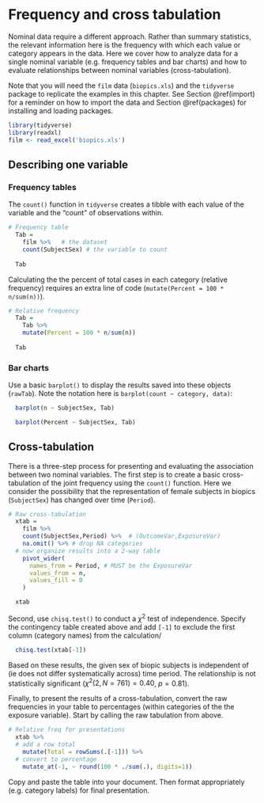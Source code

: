 # Frequency and cross tabulation

Nominal data require a different approach. Rather than summary statistics, the relevant information here is the frequency with which each value or category appears in the data. Here we cover how to analyze data for a single nominal variable (e.g. frequency tables and bar charts) and how to evaluate relationships between nominal variables (cross-tabulation).

Note that you will need the `film` data (`biopics.xls`) and the `tidyverse` package to replicate the examples in this chapter. See Section \@ref(import) for a reminder on how to import the data and Section \@ref(packages) for installing and loading packages.
``` {r chapterload, echo=F, message=F}
library(tidyverse)
library(readxl)
film <- read_excel('biopics.xls')
```

## Describing one variable

### Frequency tables
The `count()` function in `tidyverse` creates a tibble with each value of the variable and the "count" of observations within. 

```{r rawtab, eval=TRUE, message=FALSE}

# Frequency table
  Tab =
    film %>%   # the dataset
    count(SubjectSex) # the variable to count
  
  Tab
```

Calculating the the percent of total cases in each category (relative frequency) requires an extra line of code (`mutate(Percent = 100 * n/sum(n))`).

```{r reltab, eval=TRUE}
# Relative frequency
  Tab = 
    Tab %>%
    mutate(Percent = 100 * n/sum(n))
  
  Tab
```

### Bar charts
Use a basic `barplot()` to display the results saved into these objects (`rawTab`). Note the notation here is `barplot(count ~ category, data)`:

```{r bargraph, eval=TRUE, out.width="70%", fig.align='center'}
  barplot(n ~ SubjectSex, Tab)

  barplot(Percent ~ SubjectSex, Tab)
```


## Cross-tabulation
There is a three-step process for presenting and evaluating the association between two nominal variables. The first step is to create a basic cross-tabulation of the joint frequency using the `count()` function. Here we consider the possibility that the representation of female subjects in biopics (`SubjectSex`) has changed over time (`Period`).

```{r xtabct, eval=TRUE}
# Raw cross-tabulation
  xtab =
    film %>% 
    count(SubjectSex,Period) %>%  # (OutcomeVar,ExposureVar)
    na.omit() %>% # drop NA categories
  # now organize results into a 2-way table
    pivot_wider(
      names_from = Period, # MUST be the ExposureVar
      values_from = n, 
      values_fill = 0
    )

  xtab
```

Second, use `chisq.test()` to conduct a $\chi^2$ test of independence. Specify the contingency table created above and add `[-1]` to exclude the first column (category names) from the calculation/

```{r chi2, eval=TRUE}
  chisq.test(xtab[-1])
```

Based on these results, the given sex of biopic subjects is independent of (ie does not differ systematically across) time period. The relationship is not statistically significant ($\chi^2(2,N=761)=0.40$, $p=0.81$).

Finally, to present the results of a cross-tabulation, convert the raw frequencies in your table to percentages (within categories of the the exposure variable). Start by calling the raw tabulation from above.

```{r xtabrel, eval=TRUE}
# Relative freq for presentations  
  xtab %>%
  # add a row total
    mutate(Total = rowSums(.[-1])) %>%
  # convert to percentage
    mutate_at(-1, ~ round(100 * ./sum(.), digits=1))
```

Copy and paste the table into your document. Then format appropriately (e.g. category labels) for final presentation.

